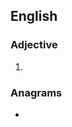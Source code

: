 ==English==

===Adjective===
{{head|en|comparative adjective}}

# {{en-comparative of|chalky}}

===Anagrams===
* {{anagrams|en|a=acehiklr|archlike}}